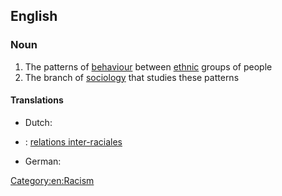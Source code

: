 ==English==
{{wikipedia}}

===Noun===
{{en-noun|-}}

# The patterns of [[behaviour]] between [[ethnic]] groups of people
# The branch of [[sociology]] that studies these patterns

====Translations====
{{trans-top|the patterns of behaviour between ethnic groups of people}}
* Dutch: {{t|nl|rassenrelaties|p}}
{{trans-mid}}
{{trans-bottom}}

{{trans-top|the branch of sociology that studies these patterns}}
{{trans-mid}}
{{trans-bottom}}

{{checktrans-top}}
* {{ttbc|fr}}: [[relations inter-raciales]] {{g|f-p}}
{{trans-mid}}
* German: {{t-check|de|Beziehungen zwischen den Rassen|f-p}}
{{trans-bottom}}

[[Category:en:Racism]]